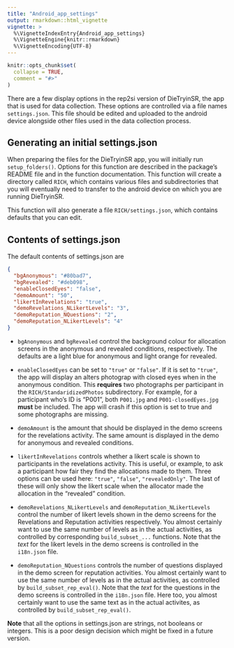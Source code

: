 ```yaml
---
title: "Android_app_settings"
output: rmarkdown::html_vignette
vignette: >
  %\VignetteIndexEntry{Android_app_settings}
  %\VignetteEngine{knitr::rmarkdown}
  %\VignetteEncoding{UTF-8}
---
```


```r
knitr::opts_chunk$set(
  collapse = TRUE,
  comment = "#>"
)
```

There are a few display options in the rep2si version of DieTryinSR, the app that is used for data collection. These options are controlled via a file names `settings.json`. This file should be edited and uploaded to the android device alongside other files used in the data collection process.

## Generating an initial settings.json

When preparing the files for the DieTryinSR app, you will initially run `setup_folders()`. Options for this function are described in the package's README file and in the function documentation. This function will create a directory called `RICH`, which contains various files and subdirectories that you will eventually need to transfer to the android device on which you are running DieTryinSR.

This function will also generate a file `RICH/settings.json`, which contains defaults that you can edit.

## Contents of settings.json

The default contents of settings.json are

```json
{
  "bgAnonymous": "#80bad7",
  "bgRevealed": "#deb098",
  "enableClosedEyes": "false",
  "demoAmount": "50",
  "likertInRevelations": "true",
  "demoRevelations_NLikertLevels": "3",
  "demoReputation_NQuestions": "2",
  "demoReputation_NLikertLevels": "4"
}
```

- `bgAnonymous` and `bgRevealed` control the background colour for allocation screens in the anonymous and revealed conditions, respectively. The defaults are a light blue for anonymous and light orange for revealed.

- `enableClosedEyes` can be set to `"true"` or `"false"`. If it is set to `"true"`, the app will display an alters photograp with closed eyes when in the anonymous condition. This **requires** two photographs per participant in the `RICH/StandaridizedPhotos` subdirectory. For example, for a participant who's ID is "P001", both `P001.jpg` and `P001-closedEyes.jpg` **must** be included. The app will crash if this option is set to true and some photographs are missing.

- `demoAmount` is the amount that should be displayed in the demo screens for the revelations activity. The same amount is displayed in the demo for anonymous and revealed conditions.

- `likertInRevelations` controls whether a likert scale is shown to participants in the revelations activity. This is useful, or example, to ask a participant how fair they find the allocations made to them. Three options can be used here: `"true"`, `"false"`, `"revealedOnly"`. The last of these will only show the likert scale when the allocator made the allocation in the "revealed" condition.

- `demoRevelations_NLikertLevels` and `demoReputation_NLikertLevels` control the number of likert levels shown in the demo screens for the Revelations and Reputation activities respectively. You almost certainly want to use the same number of levels as in the actual activities, as controlled by corresponding `build_subset_...` functions. Note that the _text_ for the likert levels in the demo screens is controlled in the `i18n.json` file.

- `demoReputation_NQuestions` controls the number of questions displayed in the demo screen for reputation activities. You almost certainly want to use the same number of levels as in the actual activities, as controlled by `build_subset_rep_eval()`. Note that the _text_ for the questions in the demo screens is controlled in the `i18n.json` file. Here too, you almost certainly want to use the same text as in the actual activites, as controlled by `build_subset_rep_eval()`. 

**Note** that all the options in settings.json are strings, not booleans or integers. This is a poor design decision which might be fixed in a future version.
